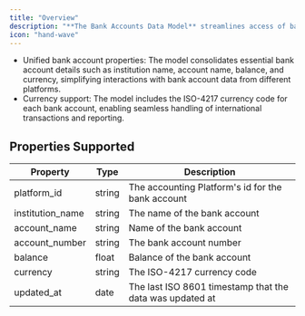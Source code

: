 ```yaml
---
title: "Overview"
description: "**The Bank Accounts Data Model** streamlines access of bank account information across various accounting platforms, providing a consistent and unified representation of bank account data. "
icon: "hand-wave"
---
```


* Unified bank account properties: The model consolidates essential bank account details such as institution name, account name, balance, and currency, simplifying interactions with bank account data from different platforms.
* Currency support: The model includes the ISO-4217 currency code for each bank account, enabling seamless handling of international transactions and reporting.

  
## Properties Supported

| Property          | Type   | Description                                              |
| ----------------- | ------ | -------------------------------------------------------- |
| platform\_id      | string | The accounting Platform's id for the bank account        |
| institution\_name | string | The name of the bank account                             |
| account\_name     | string | Name of the bank account                                 |
| account\_number   | string | The bank account number                                  |
| balance           | float  | Balance of the bank account                              |
| currency          | string | The ISO-4217 currency code                               |
| updated\_at       | date   | The last ISO 8601 timestamp that the data was updated at |